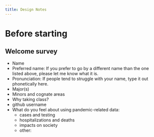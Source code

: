 ```yaml
---
title: Design Notes
---
```


# Before starting

## Welcome survey

* Name
* Preferred name: If you prefer to go by a different name than the one listed above, please let me know what it is.
* Pronunciation: If people tend to struggle with your name, type it out phonetically here.
* Major(s)
* Minors and cognate areas
* Why taking class?
* github username
* What do you feel about using pandemic-related data:
  * cases and testing
  * hospitalizations and deaths
  * impacts on society
  * other:
